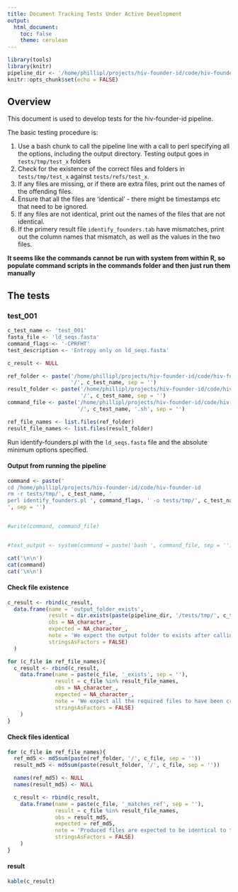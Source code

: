 ```yaml
---
title: Document Tracking Tests Under Active Development
output: 
  html_document:
    toc: false
    theme: cerulean
---
```


```r
library(tools)
library(knitr)
pipeline_dir <- '/home/phillipl/projects/hiv-founder-id/code/hiv-founder-id'
knitr::opts_chunk$set(echo = FALSE)
```

## Overview

This document is used to develop tests for the hiv-founder-id pipeline.

The basic testing procedure is:

1) Use a bash chunk to call the pipeline line with a call to perl specifying all the options, including the output directory. Testing output goes in `tests/tmp/test_x` folders
2) Check for the existence of the correct files and folders in `tests/tmp/test_x` against `tests/refs/test_x`.
3) If any files are missing, or if there are extra files, print out the names of the offending files.
4) Ensure that all the files are 'identical' - there might be timestamps etc that need to be ignored.
5) If any files are not identical, print out the names of the files that are not identical.
6) If the primery result file `identify_founders.tab` have mismatches, print out the column names that mismatch, as well as the values in the two files.

**It seems like the commands cannot be run with system from within R, so populate command scripts in the commands folder and then just run them manually**

## The tests

### test_001

```r
c_test_name <- 'test_001'
fasta_file <- 'ld_seqs.fasta'
command_flags <- '-CPRFHT'
test_description <- 'Entropy only on ld_seqs.fasta'
```

```r
c_result <- NULL

ref_folder <- paste('/home/phillipl/projects/hiv-founder-id/code/hiv-founder-id/tests/ref_results',
                    '/', c_test_name, sep = '')
result_folder <- paste('/home/phillipl/projects/hiv-founder-id/code/hiv-founder-id/tests/tmp',
                       '/', c_test_name, sep = '')
command_file <- paste('/home/phillipl/projects/hiv-founder-id/code/hiv-founder-id/tests/commands',
                      '/', c_test_name, '.sh', sep = '')

ref_file_names <- list.files(ref_folder)
result_file_names <- list.files(result_folder)
```

Run identify-founders.pl with the `ld_seqs.fasta` file and the absolute minimum options specified.

#### Output from running the pipeline

```r
command <- paste('
cd /home/phillipl/projects/hiv-founder-id/code/hiv-founder-id
rm -r tests/tmp/', c_test_name, '
perl identify_founders.pl ', command_flags, ' -o tests/tmp/', c_test_name, ' tests/data/', fasta_file, ' 
', sep = '')


#write(command, command_file)


#text_output <- system(command = paste('bash ', command_file, sep = ''), intern = TRUE)
```

```r
cat('\n\n')
cat(command)
cat('\n\n')
```

#### Check file existence

```r
c_result <- rbind(c_result,
  data.frame(name = 'output_folder_exists',
             result = dir.exists(paste(pipeline_dir, '/tests/tmp/', c_test_name, sep = '')),
             obs = NA_character_,
             expected = NA_character_,
             note = 'We expect the output folder to exists after calling the pipeline',
             stringsAsFactors = FALSE)
  )
```

```r
for (c_file in ref_file_names){
  c_result <- rbind(c_result,
    data.frame(name = paste(c_file, '_exists', sep = ''),
               result = c_file %in% result_file_names,
               obs = NA_character_,
               expected = NA_character_,
               note = 'We expect all the required files to have been created',
               stringsAsFactors = FALSE)
    )
}
```

#### Check files identical

```r
for (c_file in ref_file_names){
  ref_md5 <- md5sum(paste(ref_folder, '/', c_file, sep = ''))
  result_md5 <- md5sum(paste(result_folder, '/', c_file, sep = ''))

  names(ref_md5) <- NULL
  names(result_md5) <- NULL

  c_result <- rbind(c_result,
    data.frame(name = paste(c_file, '_matches_ref', sep = ''),
               result = c_file %in% result_file_names,
               obs = result_md5,
               expected = ref_md5,
               note = 'Produced files are expected to be identical to the reference files',
               stringsAsFactors = FALSE)
    )
}
```

#### result

```r
kable(c_result)
```



